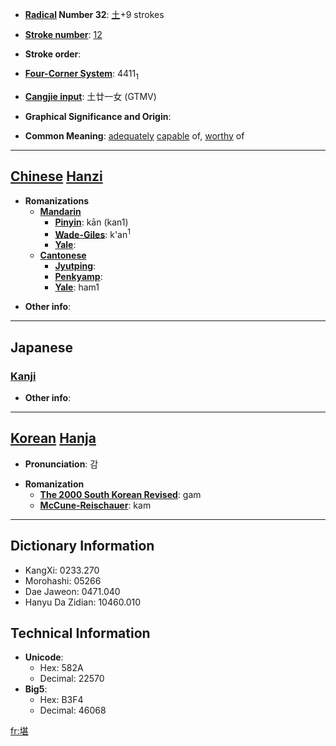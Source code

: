* '''[[Wiktionary:Chinese radical index| Radical]] Number 32''': [[Wiktionary:Chinese radical index 土|土]]+9 strokes

* '''[[Wiktionary:Chinese total strokes index|Stroke number]]''': [[Wiktionary:Chinese total strokes index 12|12]]

* '''Stroke order''': 

* '''[[Wiktionary:Chinese four corner index|Four-Corner System]]''': 4411<sub>1</sub>

* '''[[Wiktionary:Chinese Cangjie index|Cangjie input]]''': 土廿一女 (GTMV)

* '''Graphical Significance and Origin''': 

* '''Common Meaning''': [[adequate|adequately]] [[capable]] of, [[worthy]] of

----

== [[Chinese]] [[Hanzi]] ==

* '''Romanizations'''
** '''[[Mandarin]]'''
*** '''[[Pinyin]]''': kān (kan1)
*** '''[[Wade-Giles]]''': k'an<sup>1</sup>
*** '''[[Yale]]''': 
** '''[[Cantonese]]'''
*** '''[[Jyutping]]''':
*** '''[[Penkyamp]]''': 
*** '''[[Yale]]''': ham1

* '''Other info''': 

----

==Japanese==
===[[Kanji]]===
{{kanji|on readings=[[かん]] (kan), [[たん]] (tan)
|kun readings=[[たえる]] (taeru)
}}

* '''Other info''':  

----

== [[Korean]] [[Hanja]] ==

* '''Pronunciation''': 감

* '''Romanization'''
** '''[[The 2000 South Korean Revised Romanization|The 2000 South Korean Revised]]''': gam
** '''[[McCune-Reischauer]]''': kam

----

== Dictionary Information ==

* KangXi: 0233.270
* Morohashi: 05266
* Dae Jaweon: 0471.040
* Hanyu Da Zidian: 10460.010

== Technical Information ==

* '''Unicode''':
** Hex: 582A
** Decimal: 22570
* '''Big5''':
** Hex: B3F4
** Decimal: 46068

[[fr:堪]]